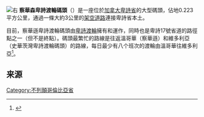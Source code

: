 {{NoteTA
|G1=地名
|1=zh-hans:察瓦森;zh-hant:察華森;zh-hk:察華遜;
}}
[[File:Tsawwassen-Terminal-aerial.jpg|右]]
'''察華森卑詩渡輪碼頭'''（{{Lang-en|Tsawwassen Ferry Terminal}}）是一座位於[[加拿大|加拿大]][[不列颠哥伦比亚|卑詩省]]{{le|察瓦森|Tsawwassen}}的大型碼頭，佔地0.223平方公里，通過一條大約3公里的[[架空道路|架空道路]]連接卑詩省本土。

目前，察華遜卑詩渡輪碼頭由[[卑詩渡輪|卑詩渡輪]]擁有和運作，同時也是卑詩17號省道的路徑點之一（但不是終點）。碼頭最繁忙的路線是往返溫哥華（察華遜）和維多利亞（史華茨灣卑詩渡輪碼頭）的路線，每日最少有八个班次的渡輪由溫哥華往維多利亞<ref>{{Cite web |url=http://www.bcferries.com/schedules/mainland/tssw-current.php |title=BC Ferries Schedules: Vancouver—Victoria (Tsawwassen—Swartz Bay) |access-date=2016-10-15 |archive-date=2020-09-15 |archive-url=https://web.archive.org/web/20200915080020/https://www.bcferries.com/schedules/mainland/tssw-current.php |dead-url=no }}</ref>。

== 来源 ==
<references />

{{coord|display=title}}
{{canada-stub}}
[[Category:不列顛哥倫比亞省|Category:不列顛哥倫比亞省]]